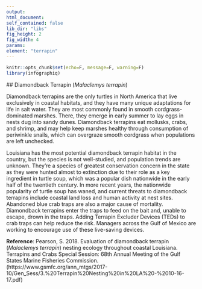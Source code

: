 ```yaml
---
output:
html_document:
self_contained: false
lib_dir: "libs"
fig_height: 2
fig_width: 4
params:
element: "terrapin"
---
```


```r
knitr::opts_chunk$set(echo=F, message=F, warning=F)
library(infographiq)
```

<base target="_parent">
## Diamondback Terrapin (*Malaclemys terrapin*)

Diamondback terrapins are the only turtles in North America that live exclusively in coastal habitats, and they have many unique adaptations for life in salt water. They are most commonly found in smooth cordgrass-dominated marshes. There, they emerge in early summer to lay eggs in nests dug into sandy dunes. Diamondback terrapins eat mollusks, crabs, and shrimp, and may help keep marshes healthy through consumption of periwinkle snails, which can overgraze smooth cordgrass when populations are left unchecked.

Louisiana has the most potential diamondback terrapin habitat in the country, but the species is not well-studied, and population trends are unknown. They’re a species of greatest conservation concern in the state as they were hunted almost to extinction due to their role as a key ingredient in turtle soup, which was a popular dish nationwide in the early half of the twentieth century. In more recent years, the nationwide popularity of turtle soup has waned, and current threats to diamondback terrapins include coastal land loss and human activity at nest sites. Abandoned blue crab traps are also a major cause of mortality. Diamondback terrapins enter the traps to feed on the bait and, unable to escape, drown in the traps. Adding Terrapin Excluder Devices (TEDs) to crab traps can help reduce the risk. Managers across the Gulf of Mexico are working to encourage use of these live-saving devices. 

**Reference**: Pearson, S. 2018. Evaluation of diamondback terrapin (*Malaclemys terrapin*) nesting ecology throughout coastal Louisiana. Terrapins and Crabs Special Session: 68th Annual Meeting of the Gulf States Marine Fisheries Commission. (https://www.gsmfc.org/ann_mtgs/2017-10/Gen_Sess/3.%20Terrapin%20Nesting%20in%20LA%20-%2010-16-17.pdf)
